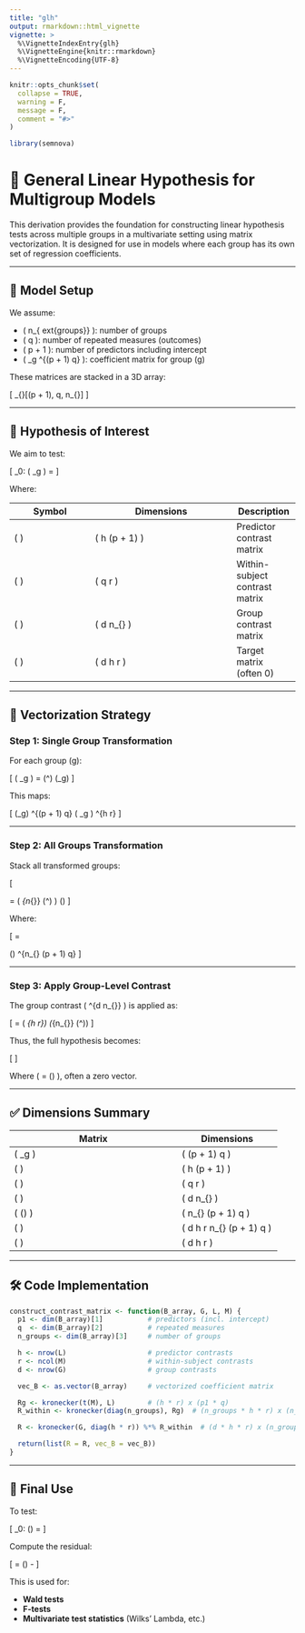 ```yaml
---
title: "glh"
output: rmarkdown::html_vignette
vignette: >
  %\VignetteIndexEntry{glh}
  %\VignetteEngine{knitr::rmarkdown}
  %\VignetteEncoding{UTF-8}
---
```


```r
knitr::opts_chunk$set(
  collapse = TRUE,
  warning = F,
  message = F,
  comment = "#>"
)
```

```r
library(semnova)
```



# 📘 General Linear Hypothesis for Multigroup Models

This derivation provides the foundation for constructing linear hypothesis tests across multiple groups in a multivariate setting using matrix vectorization. It is designed for use in models where each group has its own set of regression coefficients.

---

## 🔢 Model Setup

We assume:

- \( n_{	ext{groups}} \): number of groups  
- \( q \): number of repeated measures (outcomes)  
- \( p + 1 \): number of predictors including intercept  
- \( \mathbf{B}_g \in \mathbb{R}^{(p + 1) \times q} \): coefficient matrix for group \(g\)

These matrices are stacked in a 3D array:

\[
\mathbf{B}_{\text{array}}[(p + 1), q, n_{\text{groups}}]
\]

---

## 🎯 Hypothesis of Interest

We aim to test:

\[
\mathbf{H}_0: \mathbf{G} \cdot (\mathbf{L} \cdot \mathbf{B}_g \cdot \mathbf{M}) = \mathbf{K}
\]

Where:

| Symbol         | Dimensions                 | Description |
|----------------|----------------------------|-------------|
| \( \mathbf{L} \) | \( h \times (p + 1) \)       | Predictor contrast matrix |
| \( \mathbf{M} \) | \( q \times r \)             | Within-subject contrast matrix |
| \( \mathbf{G} \) | \( d \times n_{\text{groups}} \) | Group contrast matrix |
| \( \mathbf{K} \) | \( d \times h \times r \)    | Target matrix (often 0) |

---

## 🧠 Vectorization Strategy

### Step 1: Single Group Transformation

For each group \(g\):

\[
\text{vec}(\mathbf{L} \cdot \mathbf{B}_g \cdot \mathbf{M}) = (\mathbf{M}^\top \otimes \mathbf{L}) \cdot \text{vec}(\mathbf{B}_g)
\]

This maps:

\[
\text{vec}(\mathbf{B}_g) \in \mathbb{R}^{(p + 1) \cdot q}
\quad \rightarrow \quad
\text{vec}(\mathbf{L} \cdot \mathbf{B}_g \cdot \mathbf{M}) \in \mathbb{R}^{h \cdot r}
\]

---

### Step 2: All Groups Transformation

Stack all transformed groups:

\[
\text{vec}
\begin{bmatrix}
\mathbf{L} \mathbf{B}_1 \mathbf{M} \\
\mathbf{L} \mathbf{B}_2 \mathbf{M} \\
\vdots \\
\mathbf{L} \mathbf{B}_{n_{\text{groups}}} \mathbf{M}
\end{bmatrix}
=
\left( \mathbf{I}_{n_{\text{groups}}} \otimes (\mathbf{M}^\top \otimes \mathbf{L}) \right) \cdot \text{vec}(\mathbf{B})
\]

Where:

\[
\mathbf{B} =  
\begin{bmatrix}
\mathbf{B}_1 \\
\vdots \\
\mathbf{B}_{n_{\text{groups}}}
\end{bmatrix}
\quad \Rightarrow \quad
\text{vec}(\mathbf{B}) \in \mathbb{R}^{n_{\text{groups}} \cdot (p + 1) \cdot q}
\]

---

### Step 3: Apply Group-Level Contrast

The group contrast \( \mathbf{G} \in \mathbb{R}^{d \times n_{\text{groups}}} \) is applied as:

\[
\mathbf{R} = (\mathbf{G} \otimes \mathbf{I}_{h \cdot r}) \cdot (\mathbf{I}_{n_{\text{groups}}} \otimes (\mathbf{M}^\top \otimes \mathbf{L}))
\]

Thus, the full hypothesis becomes:

\[
\boxed{
\mathbf{H}_0: \mathbf{R} \cdot \text{vec}(\mathbf{B}) = \mathbf{k}
}
\]

Where \( \mathbf{k} = \text{vec}(\mathbf{K}) \), often a zero vector.

---

## ✅ Dimensions Summary

| Matrix               | Dimensions |
|----------------------|-------------|
| \( \mathbf{B}_g \)   | \( (p + 1) \times q \) |
| \( \mathbf{L} \)     | \( h \times (p + 1) \) |
| \( \mathbf{M} \)     | \( q \times r \) |
| \( \mathbf{G} \)     | \( d \times n_{\text{groups}} \) |
| \( \text{vec}(\mathbf{B}) \) | \( n_{\text{groups}} \cdot (p + 1) \cdot q \times 1 \) |
| \( \mathbf{R} \)     | \( d \cdot h \cdot r \times n_{\text{groups}} \cdot (p + 1) \cdot q \) |
| \( \mathbf{k} \)     | \( d \cdot h \cdot r \times 1 \) |

---

## 🛠 Code Implementation

```r
construct_contrast_matrix <- function(B_array, G, L, M) {
  p1 <- dim(B_array)[1]           # predictors (incl. intercept)
  q  <- dim(B_array)[2]           # repeated measures
  n_groups <- dim(B_array)[3]     # number of groups

  h <- nrow(L)                    # predictor contrasts
  r <- ncol(M)                    # within-subject contrasts
  d <- nrow(G)                    # group contrasts

  vec_B <- as.vector(B_array)     # vectorized coefficient matrix

  Rg <- kronecker(t(M), L)        # (h * r) x (p1 * q)
  R_within <- kronecker(diag(n_groups), Rg)  # (n_groups * h * r) x (n_groups * p1 * q)

  R <- kronecker(G, diag(h * r)) %*% R_within  # (d * h * r) x (n_groups * p1 * q)

  return(list(R = R, vec_B = vec_B))
}
```

---

## 🧪 Final Use

To test:

\[
\mathbf{H}_0: \mathbf{R} \cdot \text{vec}(\mathbf{B}) = \mathbf{k}
\]

Compute the residual:

\[
\text{residual} = \mathbf{R} \cdot \text{vec}(\mathbf{B}) - \mathbf{k}
\]

This is used for:

- **Wald tests**
- **F-tests**
- **Multivariate test statistics** (Wilks' Lambda, etc.)
